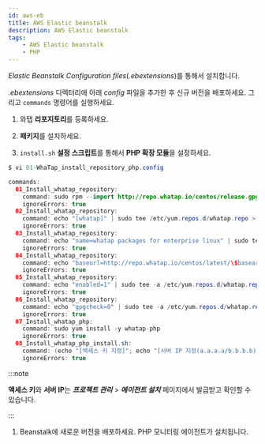 ```yaml
---
id: aws-eb
title: AWS Elastic beanstalk
description: AWS Elastic beanstalk
tags:
    - AWS Elastic beanstalk
    - PHP
---
```


*Elastic Beanstalk Configuration files*(*.ebextensions*)를 통해서 설치합니다. 

*.ebextensions* 디렉터리에 아래 *config* 파일을 추가한 후 신규 버전을 배포하세요. 그리고 `commands` 명령어를 실행하세요.
 
1. 와탭 **리포지토리**를 등록하세요. 

1. **패키지**를 설치하세요.

1. `install.sh` **설정 스크립트**를 통해서 **PHP 확장 모듈**을 설정하세요.

  ```java title=SH
  $ vi 01-WhaTap_install_repository_php.config

  commands:
    01_Install_whatap_repository:
      command: sudo rpm --import http://repo.whatap.io/centos/release.gpg
      ignoreErrors: true
    02_Install_whatap_repository:
      command: echo "[whatap]" | sudo tee /etc/yum.repos.d/whatap.repo > /dev/null
      ignoreErrors: true
    03_Install_whatap_repository:
      command: echo "name=whatap packages for enterprise linux" | sudo tee -a /etc/yum.repos.d/whatap.repo > /dev/null
      ignoreErrors: true
    04_Install_whatap_repository:
      command: echo "baseurl=http://repo.whatap.io/centos/latest/\$basearch" | sudo tee -a /etc/yum.repos.d/whatap.repo > /dev/null
      ignoreErrors: true
    05_Install_whatap_repository:
      command: echo "enabled=1" | sudo tee -a /etc/yum.repos.d/whatap.repo > /dev/null
      ignoreErrors: true
    06_Install_whatap_repository:
      command: echo "gpgcheck=0" | sudo tee -a /etc/yum.repos.d/whatap.repo > /dev/null
      ignoreErrors: true
    07_Install_whatap_php:
      command: sudo yum install -y whatap-php
      ignoreErrors: true
    08_Install_whatap_php_install.sh:
      command: (echo "[액세스 키 지정]"; echo "[서버 IP 지정(a.a.a.a/b.b.b.b)")| sudo /usr/whatap/php/install.sh
      ignoreErrors: true
  ```

  :::note

  **액세스 키**와 **서버 IP**는 ***프로젝트 관리*** > ***에이전트 설치*** 페이지에서 발급받고 확인할 수 있습니다.

  :::

1. Beanstalk에 새로운 버전을 배포하세요. PHP 모니터링 에이전트가 설치됩니다.